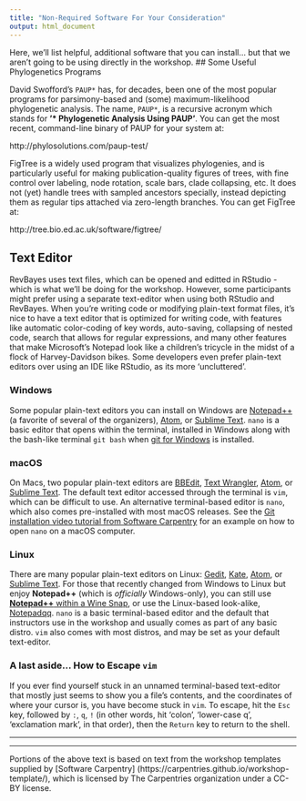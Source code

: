 ```yaml
---
title: "Non-Required Software For Your Consideration"
output: html_document
---
```


Here, we'll list helpful, additional software that you can install... but that we aren't going to be using directly in the workshop.
## Some Useful Phylogenetics Programs

David Swofford’s `PAUP*` has, for decades, been one of the most popular programs for parsimony-based and (some) maximum-likelihood phylogenetic analysis. The name, `PAUP*`, is a recursive acronym which stands for __’* Phylogenetic Analysis Using PAUP’__. You can get the most recent, command-line binary of PAUP for your system at:

  http://phylosolutions.com/paup-test/

FigTree is a widely used program that visualizes phylogenies, and is particularly useful for making publication-quality figures of trees, with fine control over labeling, node rotation, scale bars, clade collapsing, etc. It does not (yet) handle trees with sampled ancestors specially, instead depicting them as regular tips attached via zero-length branches. You can get FigTree at:

  http://tree.bio.ed.ac.uk/software/figtree/

## Text Editor

RevBayes uses text files, which can be opened and editted in RStudio - which is what we'll be doing for the workshop.  However, some participants might prefer using a separate text-editor when using both RStudio and RevBayes. When you're writing code or modifying plain-text format files, it's nice to have a text editor that is optimized for writing code, with features like automatic color-coding of key words, auto-saving, collapsing of nested code, search that allows for regular expressions, and many other features that make Microsoft's Notepad look like a children's tricycle in the midst of a flock of Harvey-Davidson bikes. Some developers even prefer plain-text editors over using an IDE like RStudio, as its more 'uncluttered'.

### Windows

Some popular plain-text editors you can install on Windows are [Notepad++](https://notepad-plus-plus.org/) (a favorite of several of the organizers), [Atom](https://github.com/atom/atom/releases/tag/v1.40.1), or [Sublime Text](https://www.sublimetext.com/). `nano` is a basic editor that opens within the terminal, installed in Windows along with the bash-like terminal `git bash` when [git for Windows](https://git-for-windows.github.io/) is installed. 

### macOS

On Macs, two popular plain-text editors are [BBEdit](https://www.barebones.com/products/bbedit/), [Text Wrangler](https://www.barebones.com/products/textwrangler/), [Atom](https://github.com/atom/atom/releases/tag/v1.40.1), or [Sublime Text](https://www.sublimetext.com/). The default text editor accessed through the terminal is `vim`, which can be difficult to use. An alternative terminal-based editor is `nano`, which also comes pre-installed with most macOS releases. See the [Git installation video tutorial from Software Carpentry](https://www.youtube.com/watch?v=9LQhwETCdwY) for an example on how to open `nano` on a macOS computer.

### Linux

There are many popular plain-text editors on Linux: [Gedit](https://wiki.gnome.org/Apps/Gedit), [Kate](https://kate-editor.org/), [Atom](https://github.com/atom/atom/releases/tag/v1.40.1), or [Sublime Text](https://www.sublimetext.com/). For those that recently changed from Windows to Linux but enjoy **Notepad++** (which is *officially* Windows-only), you can still use [**Notepad++** within a Wine Snap](https://snapcraft.io/notepad-plus-plus), or use the Linux-based look-alike, [Notepadqq](https://notepadqq.com/s/). `nano` is a basic terminal-based editor and the default that instructors use in the workshop and usually comes as part of any basic distro. `vim` also comes with most distros, and may be set as your default text-editor.

### A last aside… How to Escape `vim`

If you ever find yourself stuck in an unnamed terminal-based text-editor that mostly just seems to show you a file’s contents, and the coordinates of where your cursor is, you have become stuck in `vim`. To escape, hit the `Esc` key, followed by `:`, `q`, `!` (in other words, hit ‘colon’, ‘lower-case q', ‘exclamation mark’, in that order), then the `Return` key to return to the shell.


******
******
Portions of the above text is based on text from the workshop templates supplied by [Software Carpentry] (https://carpentries.github.io/workshop-template/), which is licensed by The Carpentries organization under a CC-BY license.